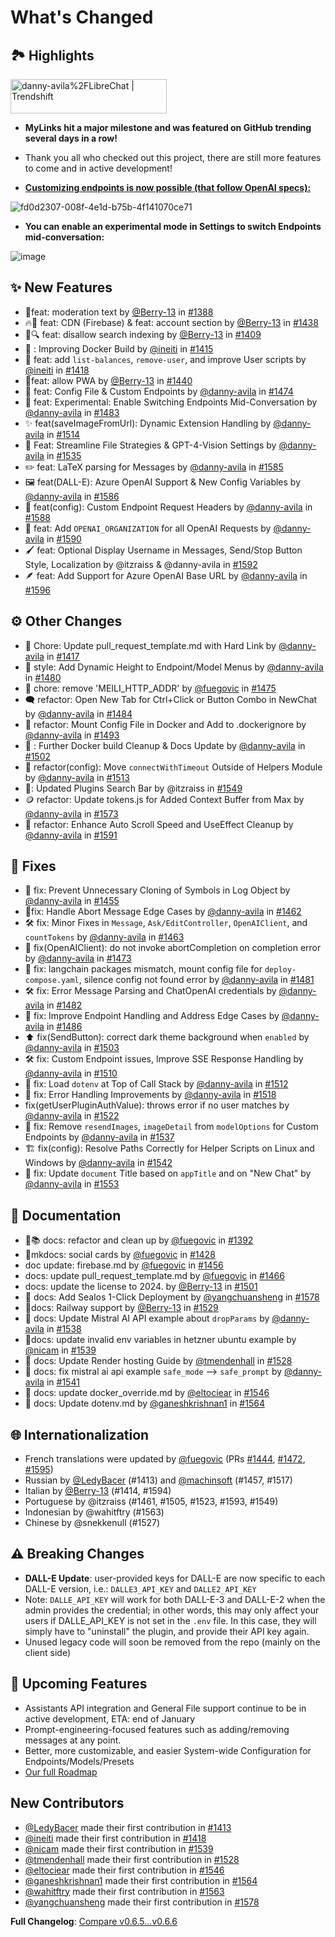 # What's Changed

## 🏞️ Highlights

<a href="https://trendshift.io/repositories/4685" target="_blank">
  <img
    src="https://trendshift.io/api/badge/repositories/4685"
    alt="danny-avila%2FLibreChat | Trendshift"
    width="250"
    height="55"
  />
</a>

- **MyLinks hit a major milestone and was featured on GitHub trending several days in a row!**
- Thank you all who checked out this project, there are still more features to come and in active development!

- **[Customizing endpoints is now possible (that follow OpenAI specs):](https://docs.librechat.ai/install/configuration/custom_config.html)**

![fd0d2307-008f-4e1d-b75b-4f141070ce71](https://user-images.githubusercontent.com/110412045/298197340-f8c71b96-c729-454a-a485-99fc2c4ef6ae.png)

- **You can enable an experimental mode in Settings to switch Endpoints mid-conversation:**

![image](https://github.com/TrinhNgocThanh/mylinks.com.vn/assets/110412045/b6c4c7a4-c96c-4d37-b080-ac669a408228)

## :sparkles: New Features

- 👮feat: moderation text by [@Berry-13](https://github.com/Berry-13) in [#1388](https://github.com/TrinhNgocThanh/mylinks.com.vn/pull/1388)
- 🔥🚀 feat: CDN (Firebase) & feat: account section by [@Berry-13](https://github.com/Berry-13) in [#1438](https://github.com/TrinhNgocThanh/mylinks.com.vn/pull/1438)
- 🚫🔍 feat: disallow search indexing by [@Berry-13](https://github.com/Berry-13) in [#1409](https://github.com/TrinhNgocThanh/mylinks.com.vn/pull/1409)
- 🐳 : Improving Docker Build by [@ineiti](https://github.com/ineiti) in [#1415](https://github.com/TrinhNgocThanh/mylinks.com.vn/pull/1415)
- 📃 feat: add `list-balances`, `remove-user`, and improve User scripts by [@ineiti](https://github.com/ineiti) in [#1418](https://github.com/TrinhNgocThanh/mylinks.com.vn/pull/1418)
- 📱feat: allow PWA by [@Berry-13](https://github.com/Berry-13) in [#1440](https://github.com/TrinhNgocThanh/mylinks.com.vn/pull/1440)
- 💫 feat: Config File & Custom Endpoints by [@danny-avila](https://github.com/danny-avila) in [#1474](https://github.com/TrinhNgocThanh/mylinks.com.vn/pull/1474)
- 🧪 feat: Experimental: Enable Switching Endpoints Mid-Conversation by [@danny-avila](https://github.com/danny-avila) in [#1483](https://github.com/TrinhNgocThanh/mylinks.com.vn/pull/1483)
- ✨ feat(saveImageFromUrl): Dynamic Extension Handling by [@danny-avila](https://github.com/danny-avila) in [#1514](https://github.com/TrinhNgocThanh/mylinks.com.vn/pull/1514)
- 🚀 Feat: Streamline File Strategies & GPT-4-Vision Settings by [@danny-avila](https://github.com/danny-avila) in [#1535](https://github.com/TrinhNgocThanh/mylinks.com.vn/pull/1535)
- ✏️ feat: LaTeX parsing for Messages by [@danny-avila](https://github.com/danny-avila) in [#1585](https://github.com/TrinhNgocThanh/mylinks.com.vn/pull/1585)
- 🖼️ feat(DALL-E): Azure OpenAI Support & New Config Variables by [@danny-avila](https://github.com/danny-avila) in [#1586](https://github.com/TrinhNgocThanh/mylinks.com.vn/pull/1586)
- 🎯 feat(config): Custom Endpoint Request Headers by [@danny-avila](https://github.com/danny-avila) in [#1588](https://github.com/TrinhNgocThanh/mylinks.com.vn/pull/1588)
- 🚀 feat: Add `OPENAI_ORGANIZATION` for all OpenAI Requests by [@danny-avila](https://github.com/danny-avila) in [#1590](https://github.com/TrinhNgocThanh/mylinks.com.vn/pull/1590)
- 🖌️ feat: Optional Display Username in Messages, Send/Stop Button Style, Localization by @itzraiss & @danny-avila in [#1592](https://github.com/TrinhNgocThanh/mylinks.com.vn/pull/1592)
- 🪶 feat: Add Support for Azure OpenAI Base URL by [@danny-avila](https://github.com/danny-avila) in [#1596](https://github.com/TrinhNgocThanh/mylinks.com.vn/pull/1596)

## :gear: Other Changes

- 🔖 Chore: Update pull_request_template.md with Hard Link by [@danny-avila](https://github.com/danny-avila) in [#1417](https://github.com/TrinhNgocThanh/mylinks.com.vn/pull/1417)
- 🎨 style: Add Dynamic Height to Endpoint/Model Menus by [@danny-avila](https://github.com/danny-avila) in [#1480](https://github.com/TrinhNgocThanh/mylinks.com.vn/pull/1480)
- 🧹 chore: remove 'MEILI_HTTP_ADDR' by [@fuegovic](https://github.com/fuegovic) in [#1475](https://github.com/TrinhNgocThanh/mylinks.com.vn/pull/1475)
- 🗨️ refactor: Open New Tab for Ctrl+Click or Button Combo in NewChat by [@danny-avila](https://github.com/danny-avila) in [#1484](https://github.com/TrinhNgocThanh/mylinks.com.vn/pull/1484)
- 🐋 refactor: Mount Config File in Docker and Add to .dockerignore by [@danny-avila](https://github.com/danny-avila) in [#1493](https://github.com/TrinhNgocThanh/mylinks.com.vn/pull/1493)
- 🐳 : Further Docker build Cleanup & Docs Update by [@danny-avila](https://github.com/danny-avila) in [#1502](https://github.com/TrinhNgocThanh/mylinks.com.vn/pull/1502)
- 🔄 refactor(config): Move `connectWithTimeout` Outside of Helpers Module by [@danny-avila](https://github.com/danny-avila) in [#1513](https://github.com/TrinhNgocThanh/mylinks.com.vn/pull/1513)
- 🎨: Updated Plugins Search Bar by @itzraiss in [#1549](https://github.com/TrinhNgocThanh/mylinks.com.vn/pull/1549)
- 🪙 refactor: Update tokens.js for Added Context Buffer from Max by [@danny-avila](https://github.com/danny-avila) in [#1573](https://github.com/TrinhNgocThanh/mylinks.com.vn/pull/1573)
- 📜 refactor: Enhance Auto Scroll Speed and UseEffect Cleanup by [@danny-avila](https://github.com/danny-avila) in [#1591](https://github.com/TrinhNgocThanh/mylinks.com.vn/pull/1591)

## 🔧 Fixes

- 🐛 fix: Prevent Unnecessary Cloning of Symbols in Log Object by [@danny-avila](https://github.com/danny-avila) in [#1455](https://github.com/TrinhNgocThanh/mylinks.com.vn/pull/1455)
- 🧹fix: Handle Abort Message Edge Cases by [@danny-avila](https://github.com/danny-avila) in [#1462](https://github.com/TrinhNgocThanh/mylinks.com.vn/pull/1462)
- 🛠️ fix: Minor Fixes in `Message`, `Ask/EditController`, `OpenAIClient`, and `countTokens` by [@danny-avila](https://github.com/danny-avila) in [#1463](https://github.com/TrinhNgocThanh/mylinks.com.vn/pull/1463)
- 🔧 fix(OpenAIClient): do not invoke abortCompletion on completion error by [@danny-avila](https://github.com/danny-avila) in [#1473](https://github.com/TrinhNgocThanh/mylinks.com.vn/pull/1473)
- 🔧 fix: langchain packages mismatch, mount config file for `deploy-compose.yaml`, silence config not found error by [@danny-avila](https://github.com/danny-avila) in [#1481](https://github.com/TrinhNgocThanh/mylinks.com.vn/pull/1481)
- 🛠️ fix: Error Message Parsing and ChatOpenAI credentials by [@danny-avila](https://github.com/danny-avila) in [#1482](https://github.com/TrinhNgocThanh/mylinks.com.vn/pull/1482)
- 🔧 fix: Improve Endpoint Handling and Address Edge Cases by [@danny-avila](https://github.com/danny-avila) in [#1486](https://github.com/TrinhNgocThanh/mylinks.com.vn/pull/1486)
- ⬆️ fix(SendButton): correct dark theme background when `enabled` by [@danny-avila](https://github.com/danny-avila) in [#1503](https://github.com/TrinhNgocThanh/mylinks.com.vn/pull/1503)
- 🛠️ fix: Custom Endpoint issues, Improve SSE Response Handling by [@danny-avila](https://github.com/danny-avila) in [#1510](https://github.com/TrinhNgocThanh/mylinks.com.vn/pull/1510)
- 🐛 fix: Load `dotenv` at Top of Call Stack by [@danny-avila](https://github.com/danny-avila) in [#1512](https://github.com/TrinhNgocThanh/mylinks.com.vn/pull/1512)
- 🔧 fix: Error Handling Improvements by [@danny-avila](https://github.com/danny-avila) in [#1518](https://github.com/TrinhNgocThanh/mylinks.com.vn/pull/1518)
- fix(getUserPluginAuthValue): throws error if no user matches by [@danny-avila](https://github.com/danny-avila) in [#1522](https://github.com/TrinhNgocThanh/mylinks.com.vn/pull/1522)
- 🐛 fix: Remove `resendImages`, `imageDetail` from `modelOptions` for Custom Endpoints by [@danny-avila](https://github.com/danny-avila) in [#1537](https://github.com/TrinhNgocThanh/mylinks.com.vn/pull/1537)
- 🏗️ fix(config): Resolve Paths Correctly for Helper Scripts on Linux and Windows by [@danny-avila](https://github.com/danny-avila) in [#1542](https://github.com/TrinhNgocThanh/mylinks.com.vn/pull/1542)
- 📕 fix: Update `document` Title based on `appTitle` and on "New Chat" by [@danny-avila](https://github.com/danny-avila) in [#1553](https://github.com/TrinhNgocThanh/mylinks.com.vn/pull/1553)

## :memo: Documentation

- 🧹📚 docs: refactor and clean up by [@fuegovic](https://github.com/fuegovic) in [#1392](https://github.com/TrinhNgocThanh/mylinks.com.vn/pull/1392)
- 🪪mkdocs: social cards by [@fuegovic](https://github.com/fuegovic) in [#1428](https://github.com/TrinhNgocThanh/mylinks.com.vn/pull/1428)
- doc update: firebase.md by [@fuegovic](https://github.com/fuegovic) in [#1456](https://github.com/TrinhNgocThanh/mylinks.com.vn/pull/1456)
- docs: update pull_request_template.md by [@fuegovic](https://github.com/fuegovic) in [#1466](https://github.com/TrinhNgocThanh/mylinks.com.vn/pull/1466)
- docs: update the license to 2024. by [@Berry-13](https://github.com/Berry-13) in [#1501](https://github.com/TrinhNgocThanh/mylinks.com.vn/pull/1501)
- 🚆 docs: Add Sealos 1-Click Deployment by [@yangchuansheng](https://github.com/yangchuansheng) in [#1578](https://github.com/TrinhNgocThanh/mylinks.com.vn/pull/1578)
- 🚆docs: Railway support by [@Berry-13](https://github.com/Berry-13) in [#1529](https://github.com/TrinhNgocThanh/mylinks.com.vn/pull/1529)
- 📑 docs: Update Mistral AI API example about `dropParams` by [@danny-avila](https://github.com/danny-avila) in [#1538](https://github.com/TrinhNgocThanh/mylinks.com.vn/pull/1538)
- 🚆docs: update invalid env variables in hetzner ubuntu example by [@nicam](https://github.com/nicam) in [#1539](https://github.com/TrinhNgocThanh/mylinks.com.vn/pull/1539)
- 📔 docs: Update Render hosting Guide by [@tmendenhall](https://github.com/tmendenhall) in [#1528](https://github.com/TrinhNgocThanh/mylinks.com.vn/pull/1528)
- 📑 docs: fix mistral ai api example `safe_mode` --> `safe_prompt` by [@danny-avila](https://github.com/danny-avila) in [#1541](https://github.com/TrinhNgocThanh/mylinks.com.vn/pull/1541)
- 🧹 docs: update docker_override.md by [@eltociear](https://github.com/eltociear) in [#1546](https://github.com/TrinhNgocThanh/mylinks.com.vn/pull/1546)
- 🐳 docs: Update dotenv.md by [@ganeshkrishnan1](https://github.com/ganeshkrishnan1) in [#1564](https://github.com/TrinhNgocThanh/mylinks.com.vn/pull/1564)

## 🌐 Internationalization

- French translations were updated by [@fuegovic](https://github.com/fuegovic) (PRs [#1444](https://github.com/TrinhNgocThanh/mylinks.com.vn/pull/1444), [#1472](https://github.com/TrinhNgocThanh/mylinks.com.vn/pull/1472), [#1595](https://github.com/TrinhNgocThanh/mylinks.com.vn/pull/1595))
- Russian by [@LedyBacer](https://github.com/LedyBacer) (#1413) and [@machinsoft](https://github.com/machinsoft) (#1457, #1517)
- Italian by [@Berry-13](https://github.com/Berry-13) (#1414, #1594)
- Portuguese by @itzraiss (#1461, #1505, #1523, #1593, #1549)
- Indonesian by @wahitftry (#1563)
- Chinese by @snekkenull (#1527)

## ⚠️ Breaking Changes

- **DALL-E Update**: user-provided keys for DALL-E are now specific to each DALL-E version, i.e.: `DALLE3_API_KEY` and `DALLE2_API_KEY`
- Note: `DALLE_API_KEY` will work for both DALL-E-3 and DALL-E-2 when the admin provides the credential; in other words, this may only affect your users if DALLE_API_KEY is not set in the `.env` file. In this case, they will simply have to "uninstall" the plugin, and provide their API key again.
- Unused legacy code will soon be removed from the repo (mainly on the client side)

## 👀 Upcoming Features

- Assistants API integration and General File support continue to be in active development, ETA: end of January
- Prompt-engineering-focused features such as adding/removing messages at any point.
- Better, more customizable, and easier System-wide Configuration for Endpoints/Models/Presets
- [Our full Roadmap](https://github.com/users/danny-avila/projects/2)

## New Contributors

- [@LedyBacer](https://github.com/LedyBacer) made their first contribution in [#1413](https://github.com/TrinhNgocThanh/mylinks.com.vn/pull/1413)
- [@ineiti](https://github.com/ineiti) made their first contribution in [#1418](https://github.com/TrinhNgocThanh/mylinks.com.vn/pull/1418)
- [@nicam](https://github.com/nicam) made their first contribution in [#1539](https://github.com/TrinhNgocThanh/mylinks.com.vn/pull/1539)
- [@tmendenhall](https://github.com/tmendenhall) made their first contribution in [#1528](https://github.com/TrinhNgocThanh/mylinks.com.vn/pull/1528)
- [@eltociear](https://github.com/eltociear) made their first contribution in [#1546](https://github.com/TrinhNgocThanh/mylinks.com.vn/pull/1546)
- [@ganeshkrishnan1](https://github.com/ganeshkrishnan1) made their first contribution in [#1564](https://github.com/TrinhNgocThanh/mylinks.com.vn/pull/1564)
- [@wahitftry](https://github.com/wahitftry) made their first contribution in [#1563](https://github.com/TrinhNgocThanh/mylinks.com.vn/pull/1563)
- [@yangchuansheng](https://github.com/yangchuansheng) made their first contribution in [#1578](https://github.com/TrinhNgocThanh/mylinks.com.vn/pull/1578)

**Full Changelog**: [Compare v0.6.5...v0.6.6](https://github.com/TrinhNgocThanh/mylinks.com.vn/compare/v0.6.5...v0.6.6)
